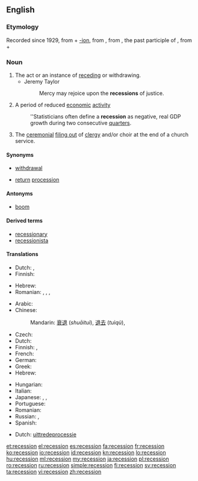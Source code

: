 ==English==
{{wikipedia}}

===Etymology===
Recorded since 1929, from {{term|recess}} + [[-ion]], from {{etyl|la|en}} {{term|recessus||a going back, retreat|lang=la}}, from {{term|recessum}}, the past participle of {{term|recedere||to recede}}, from {{term|re-||back}} + {{term|cedere||to go}}

===Noun===
{{en-noun}}

# The act or an instance of [[receding]] or withdrawing.
#* Jeremy Taylor
#*: Mercy may rejoice upon the '''recessions''' of justice.
# A period of reduced [[economic]] [[activity]]
#: ''Statisticians often define a '''recession''' as negative, real GDP growth during two consecutive [[quarter]]s.
# The [[ceremonial]] [[file out|filing out]] of [[clergy]] and/or choir at the end of a church service.

====Synonyms====
* {{qualifier|receding}} [[withdrawal]]
* {{qualifier|ceremonial}} [[return]] [[procession]]

====Antonyms====
* {{sense|period of reduced economic activity}} [[boom]]

====Derived terms====
* [[recessionary]]
* [[recessionista]]

====Translations====
{{trans-top|act or an instance of receding}}
* Dutch: {{t-|nl|terugtrekking}}, {{t+|nl|terugtocht}}
* Finnish: {{t-|fi|taantuminen}}
{{trans-mid}}
* Hebrew: {{t-|he|נסיגה|f|tr=nesigá}}
* Romanian: {{t+|ro|retragere|f}}, {{t-|ro|recesiune}}, {{t-|ro|recesie|f}}, {{t-|ro|îndepărtare}}
{{trans-bottom}}

{{trans-top|a period of reduced economic activity}}
* Arabic: {{t|ar|تراجع|tr=''tarājuʻ''}}
* Chinese:
*: Mandarin: [[衰退]] (''shuāituì''), [[退去]] (''tuìqù''), {{t|cmn|经济萧条|sc=Hani}}
* Czech: {{t-|cs|recese|f}}
* Dutch: {{t+|nl|recessie}}
* Finnish: {{t+|fi|taantuma}}, {{t-|fi|laskusuhdanne}}
* French: {{t+|fr|récession|f}}
* German: {{t+|de|Rezession|f}}
* Greek: {{t+|el|ύφεση|f|tr=''ýfesi''}}
* Hebrew: {{t-|he|מיתון|m|tr=mitún}}
{{trans-mid}}
* Hungarian: {{t+|hu|recesszió}}
* Italian: {{t+|it|recessione|f}}
* Japanese: {{t+|ja|不況|tr=[[ふきょう]], ''fukyō''}}, {{t-|ja|退去|tr=[[たいきょ]], ''taikyo''}}, {{t-|ja|衰退|tr=[[すいたい]], ''suitai''}}
* Portuguese: {{t+|pt|recessão|f}}
* Romanian: {{t-|ro|recesiune|f}}
* Russian: {{t+|ru|спад|m|tr=''spad''}}, {{t+|ru|рецессия|f|tr=''retséssijia''}}
* Spanish: {{t+|es|recesión|f}}
{{trans-bottom}}

{{trans-top|ceremonial filing out of clergy and/or choir at the end of a church service}}
* Dutch: [[uittredeprocessie]]
{{trans-mid}}
{{trans-bottom}}

[[et:recession]]
[[el:recession]]
[[es:recession]]
[[fa:recession]]
[[fr:recession]]
[[ko:recession]]
[[io:recession]]
[[id:recession]]
[[kn:recession]]
[[lo:recession]]
[[hu:recession]]
[[ml:recession]]
[[my:recession]]
[[ja:recession]]
[[pl:recession]]
[[ro:recession]]
[[ru:recession]]
[[simple:recession]]
[[fi:recession]]
[[sv:recession]]
[[ta:recession]]
[[vi:recession]]
[[zh:recession]]